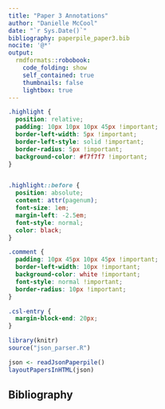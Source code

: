 ```yaml
---
title: "Paper 3 Annotations"
author: "Danielle McCool"
date: "`r Sys.Date()`"
bibliography: paperpile_paper3.bib
nocite: '@*'
output:
  rmdformats::robobook:
    code_folding: show
    self_contained: true
    thumbnails: false
    lightbox: true
---
```


```css
.highlight {
  position: relative;
  padding: 10px 10px 10px 45px !important;
  border-left-width: 5px !important;
  border-left-style: solid !important;
  border-radius: 5px !important;
  background-color: #f7f7f7 !important;
}


.highlight::before {
  position: absolute;
  content: attr(pagenum);
  font-size: 1em;
  margin-left: -2.5em;
  font-style: normal;
  color: black;
}

.comment {
  padding: 10px 45px 10px 45px !important;
  border-left-width: 10px !important;
  background-color: white !important;
  font-style: normal !important;
  border-radius: 10px !important;
}

.csl-entry {
  margin-block-end: 20px;
}

```

```r
library(knitr)
source("json_parser.R")
```

```r
json <- readJsonPaperpile()
layoutPapersInHTML(json)
```

## Bibliography


